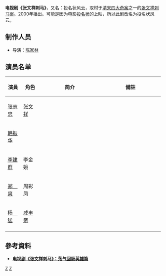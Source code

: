 '''电视剧《张文祥刺马》'''，又名：投名状风云，取材于[[清末四大奇案|清末四大奇案]]之一的[[刺马案|张文祥刺马案]]。2000年播出。可能是因为电影[[投名状|投名状]]的上映，所以此剧改名为投名状风云。

== 制作人员 ==
*导演：[[陈家林|陈家林]]

== 演员名单 == 

{| border="2" cellpadding="4" cellspacing="1" style="background: #f9f9f9;font-size:95%; border: 1px #aaa solid; border-collapse: collapse;"
|- bgcolor="#B0C4DE" align="center"
!width=10%|演員
!width=12%|角色
!简介
!備註
|-
|[[张志忠_(演员)|张志忠]]||[[张文祥|张文祥]]||||
|-
|[[韩振华|韩振华]]||||||
|-
|[[李建群_(演员)|李建群]]||李金娥||||
|-
|[[郑爽_(1966年)|郑　爽]]||周彩凤||||
|-
|[[杨猛|杨　猛]]||[[咸丰帝|咸丰帝]]||||
|-
|}
==參考資料==
<div class="references-small">
<references />
</div>
*[http://ent.sina.com.cn/review/media/2000-08-18/13955.html '''电视剧《张文祥刺马》：荡气回肠英雄篇'''] {{Wayback|url=http://ent.sina.com.cn/review/media/2000-08-18/13955.html |date=20190802012744 }}

{{2000年中國大陸古裝/民初電視劇}}
[[Category:2000年中國電視劇集|Z]]
[[Category:咸豐時期背景電視劇|Z]]